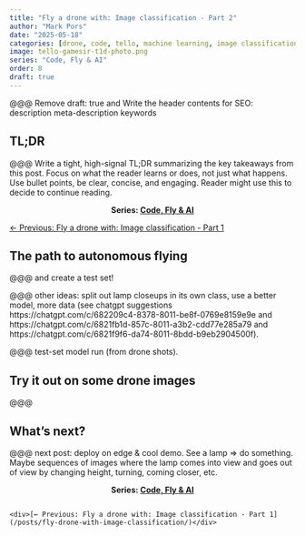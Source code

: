 ```yaml
---
title: "Fly a drone with: Image classification - Part 2"
author: "Mark Pors"
date: "2025-05-18"
categories: [drone, code, tello, machine learning, image classification, fast.ai]
image: tello-gamesir-t1d-photo.png
series: "Code, Fly & AI"
order: 8
draft: true
---
```


@@@ Remove draft: true and Write the header contents for SEO:
description
meta-description
keywords

::: {.callout-tip collapse="true"}
## TL;DR
@@@ Write a tight, high-signal TL;DR summarizing the key takeaways from this post. Focus on what the reader learns or does, not just what happens. Use bullet points, be clear, concise, and engaging. Reader might use this to decide to continue reading.

<div style="text-align: center;">
<strong>Series: <a href="/series/">Code, Fly & AI</a></strong>
</div>

<div style="display: flex; justify-content: space-between; margin-top: 0.5em;">
  <div>[← Previous: Fly a drone with: Image classification - Part 1](/posts/fly-drone-with-image-classification/)</div>
</div>

:::

## The path to autonomous flying

@@@ and create a test set!

@@@ other ideas: split out lamp closeups in its own class, use a better model, more data (see chatgpt suggestions https://chatgpt.com/c/682209c4-8378-8011-be8f-0769e8159e9e and https://chatgpt.com/c/6821fb1d-857c-8011-a3b2-cdd77e285a79 and https://chatgpt.com/c/6821f9f6-da74-8011-8bdd-b9eb2904500f).

@@@ test-set model run (from drone shots).

## Try it out on some drone images

@@@

## What's next?

@@@ next post: deploy on edge & cool demo. See a lamp => do something. Maybe sequences of images where the lamp comes into view and goes out of view by changing height, turning, coming closer, etc.


::: {.callout-note appearance="minimal"}
<div style="text-align: center;">
<strong>Series: <a href="/series/">Code, Fly & AI</a></strong>
</div>

<div style="display: flex; justify-content: space-between; margin-top: 0.5em;">
    <div>[← Previous: Fly a drone with: Image classification - Part 1](/posts/fly-drone-with-image-classification/)</div>
</div>
:::
